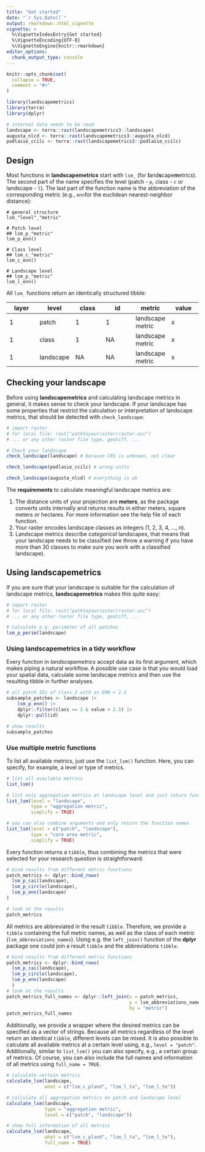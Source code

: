 ```yaml
---
title: "Get started"
date: "`r Sys.Date()`"
output: rmarkdown::html_vignette
vignette: >
  %\VignetteIndexEntry{Get started}
  %\VignetteEncoding{UTF-8}
  %\VignetteEngine{knitr::rmarkdown}
editor_options: 
  chunk_output_type: console
---
```


```r
knitr::opts_chunk$set(
  collapse = TRUE,
  comment = "#>"
)
```

```r
library(landscapemetrics)
library(terra)
library(dplyr)

# internal data needs to be read
landscape <- terra::rast(landscapemetrics3::landscape)
augusta_nlcd <- terra::rast(landscapemetrics3::augusta_nlcd)
podlasie_ccilc <- terra::rast(landscapemetrics3::podlasie_ccilc)
```

## Design

Most functions in **landscapemetrics** start with `lsm_` (for **l**and**s**cape**m**etrics). 
The second part of the name specifies the level (patch - `p`, class - `c` or landscape - `l`).
The last part of the function name is the abbreviation of the corresponding metric (e.g., `enn`for the euclidean nearest-neighbor distance): 

```
# general structure
lsm_"level"_"metric"

# Patch level
## lsm_p_"metric"
lsm_p_enn()

# Class level
## lsm_c_"metric"
lsm_c_enn()

# Landscape level
## lsm_p_"metric"
lsm_l_enn()
```

All `lsm_` functions return an identically structured tibble:

<p style="text-align:center;">

| layer  | level | class | id | metric | value
| ------------- | -------------  | ------------- | ------------- | ------------- | ------------- | 
| 1 | patch  | 1 | 1 | landscape metric | x |
| 1 | class  | 1 | NA | landscape metric | x |
| 1 | landscape  | NA | NA | landscape metric | x |

</p>

## Checking your landscape

Before using **landscapemetrics** and calculating landscape metrics in general, it makes sense to check your landscape.
If your landscape has some properties that restrict the calculation or interpretation of landscape metrics, that should be detected with `check_landscape`:

```r
# import raster
# for local file: rast("pathtoyourraster/raster.asc")
# ... or any other raster file type, geotiff, ...

# Check your landscape
check_landscape(landscape) # because CRS is unknown, not clear

check_landscape(podlasie_ccilc) # wrong units

check_landscape(augusta_nlcd) # everything is ok
```

The **requirements** to calculate meaningful landscape metrics are:

1. The distance units of your projection are **meters**, as the package converts units internally and returns results in either meters, square meters or hectares.
For more information see the help file of each function. 
2. Your raster encodes landscape classes as integers (1, 2, 3, 4, ..., *n*).
3. Landscape metrics describe *categorical* landscapes, that means that your landscape needs to be classified (we throw a warning if you have more than 30 classes to make sure you work with a classified landscape).

## Using **landscapemetrics**

If you are sure that your landscape is suitable for the calculation of landscape metrics, **landscapemetrics** makes this quite easy:

```r
# import raster
# for local file: rast("pathtoyourraster/raster.asc")
# ... or any other raster file type, geotiff, ...

# Calculate e.g. perimeter of all patches
lsm_p_perim(landscape)
```

### Using **landscapemetrics** in a tidy workflow

Every function in *landscapemetrics* accept data as its first argument, which makes piping a natural workflow.
A possible use case is that you would load your spatial data, calculate some landscape metrics and then use the resulting tibble in further analyses.

```r
# all patch IDs of class 2 with an ENN > 2.5
subsample_patches <- landscape |> 
    lsm_p_enn() |>
    dplyr::filter(class == 2 & value > 2.5) |>
    dplyr::pull(id)

# show results
subsample_patches
``` 

### Use multiple metric functions

To list all available metrics, just use the `list_lsm()` function. 
Here, you can specify, for example, a level or type of metrics. 

```r
# list all available metrics
list_lsm()

# list only aggregation metrics at landscape level and just return function name
list_lsm(level = "landscape", 
         type = "aggregation metric", 
         simplify = TRUE)

# you can also combine arguments and only return the function names
list_lsm(level = c("patch", "landscape"), 
         type = "core area metric", 
         simplify = TRUE)
```

Every function returns a `tibble`, thus combining the metrics that were selected for your research question is straightforward:

```r
# bind results from different metric functions
patch_metrics <- dplyr::bind_rows(
  lsm_p_cai(landscape),
  lsm_p_circle(landscape),
  lsm_p_enn(landscape)
)

# look at the results
patch_metrics 
```

All metrics are abbreviated in the result `tibble`.
Therefore, we provide a `tibble` containing the full metric names, as well as the class of each metric (`lsm_abbreviations_names`). 
Using e.g. the `left_join()` function of the **dplyr** package one could join a result `tibble` and the abbreviations `tibble`.

```r
# bind results from different metric functions
patch_metrics <- dplyr::bind_rows(
  lsm_p_cai(landscape),
  lsm_p_circle(landscape),
  lsm_p_enn(landscape)
  )
# look at the results
patch_metrics_full_names <- dplyr::left_join(x = patch_metrics,
                                             y = lsm_abbreviations_names, 
                                             by = "metric")
patch_metrics_full_names
```

Additionally, we provide a wrapper where the desired metrics can be specified as a vector of strings.
Because all metrics regardless of the level return an identical `tibble`, different levels can be mixed.
It is also possible to calculate all available metrics at a certain level using, e.g., `level = "patch"`.
Additionally, similar to `list_lsm()` you can also specify, e.g., a certain group of metrics.
Of course, you can also include the full names and information of all metrics using `full_name = TRUE`.

```r
# calculate certain metrics
calculate_lsm(landscape, 
              what = c("lsm_c_pland", "lsm_l_ta", "lsm_l_te"))

# calculate all aggregation metrics on patch and landscape level
calculate_lsm(landscape, 
              type = "aggregation metric", 
              level = c("patch", "landscape"))

# show full information of all metrics
calculate_lsm(landscape, 
              what = c("lsm_c_pland", "lsm_l_ta", "lsm_l_te"),
              full_name = TRUE)
```
